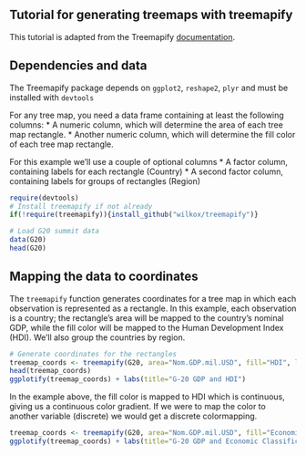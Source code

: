 ## Tutorial for generating treemaps with treemapify
This tutorial is adapted from the Treemapify [documentation](https://github.com/wilkox/treemapify).

## Dependencies and data
The Treemapify package depends on `ggplot2`, `reshape2`, `plyr` and must be installed with `devtools`

For any tree map, you need a data frame containing at least the following columns:
* A numeric column, which will determine the area of each tree map rectangle.
* Another numeric column, which will determine the fill color of each tree map rectangle.

For this example we'll use a couple of optional columns
* A factor column, containing labels for each rectangle (Country)
* A second factor column, containing labels for groups of rectangles (Region)

```r
require(devtools)
# Install treemapify if not already
if(!require(treemapify)){install_github("wilkox/treemapify")}

# Load G20 summit data
data(G20)
head(G20)
```

## Mapping the data to coordinates
The `treemapify` function generates coordinates for a tree map in which each observation
is represented as a rectangle. In this example, each observation is a country; the rectangle's
area will be mapped to the country's nominal GDP, while the fill color will be mapped to the Human
Development Index (HDI). We'll also group the countries by region.

```r
# Generate coordinates for the rectangles
treemap_coords <- treemapify(G20, area="Nom.GDP.mil.USD", fill="HDI", label="Country", group="Region")
head(treemap_coords)
ggplotify(treemap_coords) + labs(title="G-20 GDP and HDI")
```

In the example above, the fill color is mapped to HDI which is continuous, giving us a continuous color gradient. If we were to map the color to 
another variable (discrete) we would get a discrete colormapping.

```r
treemap_coords <- treemapify(G20, area="Nom.GDP.mil.USD", fill="Economic.classification", group="Region", label="Country")
ggplotify(treemap_coords) + labs(title="G-20 GDP and Economic Classification")
```